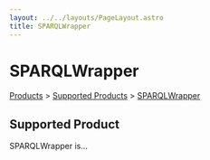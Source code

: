 ```yaml
---
layout: ../../layouts/PageLayout.astro
title: SPARQLWrapper
---
```


# SPARQLWrapper

[Products](/products) > [Supported Products](/supported-products) > [SPARQLWrapper](./sparqlwrapper)

## Supported Product

SPARQLWrapper is...
